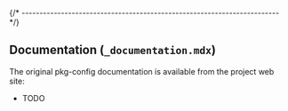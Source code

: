 
{/* ------------------------------------------------------------------------ */}

## Documentation (`_documentation.mdx`)

The original pkg-config documentation is available from the project web site:

- TODO
